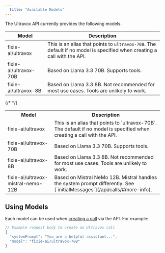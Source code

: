 ```yaml
---
  title: "Available Models"
---
```


The Ultravox API currently provides the following models.

| Model | Description |
|---|---|
|fixie-ai/ultravox| This is an alias that points to `ultravox-70B`. The default if no model is specified when creating a call with the API. |
|fixie-ai/ultravox-70B  | Based on Llama 3.3 70B. Supports tools. |
|fixie-ai/ultravox-8B| Based on Llama 3.3 8B. Not recommended for most use cases. Tools are unlikely to work. |

<table className="">
    <tr className="">
        <th className="w-1/2">Model</th>
        <th className="w-1/2">Description</th>
    </tr>
    <tr>
        <td className="font-mono">fixie-ai/ultravox</td>
        <td>This is an alias that points to `ultravox-70B`. The default if no model is specified when creating a call with the API.</td>
    </tr>
    <tr>
        <td className="font-mono">fixie-ai/ultravox-70B</td>
        <td>Based on Llama 3.3 70B. Supports tools.</td>
    </tr>
    <tr>
        <td className="font-mono">fixie-ai/ultravox-8B</td>
        <td>Based on Llama 3.3 8B. Not recommended for most use cases. Tools are unlikely to work.</td>
    </tr>
    {/* <tr>
        <td class="font-mono">fixie-ai/ultravox-mistral-nemo-12B</td>
        <td>Based on Mistral NeMo 12B. Mistral handles the system prompt differently. See [`initialMessages`](/api/calls/#more-info).</td>
    </tr>    */}
</table>

## Using Models
Each model can be used when [creating a call](./api/calls/#create-call) via the API. For example:

```javascript
// Example request body to create an Ultravox call
{
  "systemPrompt": "You are a helpful assistant...",
  "model": "fixie-ai/ultravox-70B"
}
```
